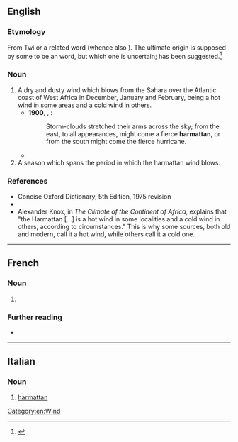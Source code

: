 ==English==
{{wikipedia}}

===Etymology===
From Twi {{der|en|ak|haramata}} or a related word (whence also {{cog|es|harmatán}}). The ultimate origin is supposed by some<!--Christaller--> to be an {{cog|ar|-}} word, but which one is uncertain; {{m|ar|حَرَام||accursed thing}} has been suggested.<ref>{{R:Dictionary.com}}</ref>

===Noun===
{{en-noun}}

# A dry and dusty wind which blows from the Sahara over the Atlantic coast of West Africa in December, January and February, being a hot wind in some areas and a cold wind in others.
#* '''1900''', {{w|Joshua Slocum}}, ''{{w|Sailing Alone Around the World}}'':
#*: Storm-clouds stretched their arms across the sky; from the east, to all appearances, might come a fierce '''harmattan''', or from the south might come the fierce hurricane.
#* {{quote-book|en|title={{w|Things Fall Apart}}|author={{w|Chinua Achebe}}|page=1|year=1959|passage=That was many years ago, twenty years or more, and during this time Okonkwo's fame had grown like a bush-fire in the '''harmattan'''.}}
# A season which spans the period in which the harmattan wind blows.

===References===
* Concise Oxford Dictionary, 5th Edition, 1975 revision
* {{R:OneLook}}
* Alexander Knox, in ''The Climate of the Continent of Africa'',<!--quoted by Emory Ross, ''The Climate of Liberia and its effect on man'', in the 1919 ''Geographical Review''--> explains that "the Harmattan [...] is a hot wind in some localities and a cold wind in others, according to circumstances." This is why some sources, both old and modern, call it a hot wind, while others call it a cold one.<!--see talk page for such references-->
<references/>

[[Category:en:Wind]]

----

==French==

===Noun===
{{fr-noun|m}}

# {{l|en|harmattan}}

===Further reading===
* {{R:TLFi}}

----

==Italian==

===Noun===
{{it-noun|m|#}}

# [[#English|harmattan]]

{{C|it|Wind}}